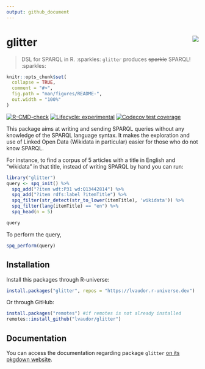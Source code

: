 ```yaml
---
output: github_document
---
```


# glitter <img src="man/figures/logo_small.png" align="right"/>

>  DSL for SPARQL in R. :sparkles: `glitter` produces ~~sparkle~~ SPARQL! :sparkles:


<!-- README.md is generated from README.Rmd. Please edit that file -->

```r
knitr::opts_chunk$set(
  collapse = TRUE,
  comment = "#>",
  fig.path = "man/figures/README-",
  out.width = "100%"
)
```

<!-- badges: start -->
[![R-CMD-check](https://github.com/lvaudor/glitter/actions/workflows/R-CMD-check.yaml/badge.svg)](https://github.com/lvaudor/glitter/actions/workflows/R-CMD-check.yaml)
[![Lifecycle: experimental](https://img.shields.io/badge/lifecycle-experimental-orange.svg)](https://lifecycle.r-lib.org/articles/stages.html#experimental)
[![Codecov test coverage](https://codecov.io/gh/lvaudor/glitter/branch/master/graph/badge.svg)](https://app.codecov.io/gh/lvaudor/glitter?branch=master)
<!-- badges: end -->

This package aims at writing and sending SPARQL queries without any knowledge of the SPARQL language syntax. 
It makes the exploration and use of Linked Open Data (Wikidata in particular) easier for those who do not know SPARQL.

For instance, to find a corpus of 5 articles with a title in English and "wikidata" in that title, instead of writing SPARQL by hand you can run:

```r
library("glitter")
query <- spq_init() %>%
  spq_add("?item wdt:P31 wd:Q13442814") %>%
  spq_add("?item rdfs:label ?itemTitle") %>%
  spq_filter(str_detect(str_to_lower(itemTitle), 'wikidata')) %>%
  spq_filter(lang(itemTitle) == "en") %>%
  spq_head(n = 5)

query
```

To perform the query,

```r
spq_perform(query)
```

## Installation

Install this packages through R-universe:

```r
install.packages("glitter", repos = "https://lvaudor.r-universe.dev")
```

Or through GitHub:

```r
install.packages("remotes") #if remotes is not already installed
remotes::install_github("lvaudor/glitter")
```

## Documentation

You can access the documentation regarding package `glitter`  [on its pkgdown website](http://perso.ens-lyon.fr/lise.vaudor/Rpackages/glitter/).



